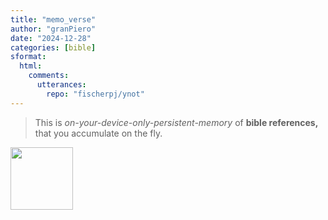 ```yaml
---
title: "memo_verse"
author: "granPiero" 
date: "2024-12-28"
categories: [bible]
sformat: 
  html:
    comments:
      utterances: 
        repo: "fischerpj/ynot"
---
```


> This is *on-your-device-only-persistent-memory* of **bible references,** that you accumulate on the fly.

![](brain.jpg){fig-align="center" width="100"}

::: {#mainAnchor}
:::

<script src="rapid_ui.js"></script>

